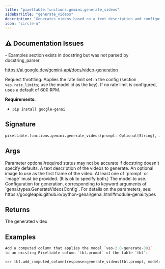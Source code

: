 ```yaml
---
title: "pixeltable.functions.gemini.generate_videos"
sidebarTitle: "generate_videos"
description: "Generates videos based on a text description and configuration. For additional details, see:"
icon: "circle-u"
---
```

## ⚠️ Documentation Issues

<Warning>
- Examples section exists in docstring but was not parsed by docstring_parser
</Warning>

https://ai.google.dev/gemini-api/docs/video-generation

Request throttling: Applies the rate limit set in the config (section `veo.rate_limits`; use the model id as the key). If no rate limit is configured, uses a default of 600 RPM.

**Requirements:**

- `pip install google-genai`


## Signature

```python
pixeltable.functions.gemini.generate_videos(prompt: Optional[String], image: Optional[Image], model: String, config: Optional[Json]) -> Video
```

## Args

<Note>
Parameter optional/required status may not be accurate if docstring doesn't specify defaults.
</Note>

<ParamField path="prompt" type="Optional[String]" required>
  A text description of the videos to generate.


</ParamField>

<ParamField path="image" type="Optional[Image]" required>
  An optional image to use as the first frame of the video. At least one of `prompt` or `image` must be provided. (It is ok to specify both.)


</ParamField>

<ParamField path="model" type="String" required>
  The model to use.


</ParamField>

<ParamField path="config" type="Optional[Json]" required>
  Configuration for generation, corresponding to keyword arguments of `genai.types.GenerateVideosConfig`. For details on the parameters, see: https://googleapis.github.io/python-genai/genai.html#module-genai.types


</ParamField>

## Returns

<ResponseField name="return" type="any" required>
  The generated video.


</ResponseField>

## Examples

```python
Add a computed column that applies the model `veo-2.0-generate-001`
to an existing Pixeltable column `tbl.prompt` of the table `tbl`:

>>> tbl.add_computed_column(response=generate_videos(tbl.prompt, model='veo-2.0-generate-001'))
```

